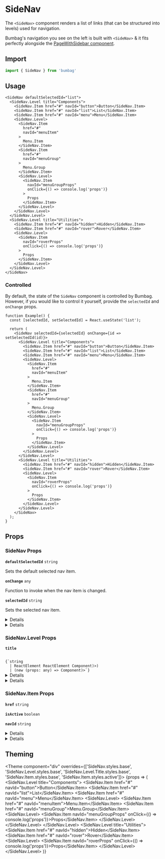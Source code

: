 
# SideNav

The `<SideNav>` component renders a list of links (that can be structured into levels) used for navigation.

Bumbag's navigation you see on the left is built with `<SideNav>` & it fits perfectly alongside the [PageWithSidebar component](/page-shells/page-with-sidebar).

## Import

```jsx
import { SideNav } from 'bumbag'
```

## Usage

```jsx-live
<SideNav defaultSelectedId="list">
  <SideNav.Level title="Components">
    <SideNav.Item href="#" navId="button">Button</SideNav.Item>
    <SideNav.Item href="#" navId="list">List</SideNav.Item>
    <SideNav.Item href="#" navId="menu">Menu</SideNav.Item>
    <SideNav.Level>
      <SideNav.Item
        href="#"
        navId="menuItem"
      >
        Menu.Item
      </SideNav.Item>
      <SideNav.Item
        href="#"
        navId="menuGroup"
      >
        Menu.Group
      </SideNav.Item>
      <SideNav.Level>
        <SideNav.Item
          navId="menuGroupProps"
          onClick={() => console.log('props')}
        >
          Props
        </SideNav.Item>
      </SideNav.Level>
    </SideNav.Level>
  </SideNav.Level>
  <SideNav.Level title="Utilities">
    <SideNav.Item href="#" navId="hidden">Hidden</SideNav.Item>
    <SideNav.Item href="#" navId="rover">Rover</SideNav.Item>
    <SideNav.Level>
      <SideNav.Item
        navId="roverProps"
        onClick={() => console.log('props')}
      >
        Props
      </SideNav.Item>
    </SideNav.Level>
  </SideNav.Level>
</SideNav>
```

### Controlled

By default, the state of the `SideNav` component is controlled by Bumbag. However, if you would like to control it yourself, provide the `selectedId` and `onChange` props.

```function-live
function Example() {
  const [selectedId, setSelectedId] = React.useState('list');

  return (
    <SideNav selectedId={selectedId} onChange={id => setSelectedId(id)}>
      <SideNav.Level title="Components">
        <SideNav.Item href="#" navId="button">Button</SideNav.Item>
        <SideNav.Item href="#" navId="list">List</SideNav.Item>
        <SideNav.Item href="#" navId="menu">Menu</SideNav.Item>
        <SideNav.Level>
          <SideNav.Item
            href="#"
            navId="menuItem"
          >
            Menu.Item
          </SideNav.Item>
          <SideNav.Item
            href="#"
            navId="menuGroup"
          >
            Menu.Group
          </SideNav.Item>
          <SideNav.Level>
            <SideNav.Item
              navId="menuGroupProps"
              onClick={() => console.log('props')}
            >
              Props
            </SideNav.Item>
          </SideNav.Level>
        </SideNav.Level>
      </SideNav.Level>
      <SideNav.Level title="Utilities">
        <SideNav.Item href="#" navId="hidden">Hidden</SideNav.Item>
        <SideNav.Item href="#" navId="rover">Rover</SideNav.Item>
        <SideNav.Level>
          <SideNav.Item
            navId="roverProps"
            onClick={() => console.log('props')}
          >
            Props
          </SideNav.Item>
        </SideNav.Level>
      </SideNav.Level>
    </SideNav>
  );
}
```

## Props

### SideNav Props

<!-- Automatically generated -->

**<Code fontSize="150" marginRight="major-1">defaultSelectedId</Code>** <Code fontSize="100" palette="primary">string</Code> 

Sets the default selected nav item.

<Divider marginTop="major-2" marginBottom="major-2" />

**<Code fontSize="150" marginRight="major-1">onChange</Code>** <Code fontSize="100" palette="primary">any</Code> 

Function to invoke when the nav item is changed.

<Divider marginTop="major-2" marginBottom="major-2" />

**<Code fontSize="150" marginRight="major-1">selectedId</Code>** <Code fontSize="100" palette="primary">string</Code> 

Sets the selected nav item.

<Divider marginTop="major-2" marginBottom="major-2" />

<details><Box use="summary" marginBottom="major-2">Inherits <code><strong>Navigation</strong></code> props</Box>

</details>
            

<details><Box use="summary" marginBottom="major-2">Inherits <code><strong>Box</strong></code> props</Box>

**<Code fontSize="150" marginRight="major-1">use</Code>**  

<Code isBlock palette="primary" fontSize="150" padding="minor-1" marginBottom="major-2">
{`string
  | (ComponentClass<any, any> & { useProps: any; })
  | (FunctionComponent<any> & { useProps: any; })`}
</Code>

<Divider marginTop="major-2" marginBottom="major-2" />

**<Code fontSize="150" marginRight="major-1">className</Code>** <Code fontSize="100" palette="primary">string</Code> 

<Divider marginTop="major-2" marginBottom="major-2" />

**<Code fontSize="150" marginRight="major-1">children</Code>**  

<Code isBlock palette="primary" fontSize="150" padding="minor-1" marginBottom="major-2">
{`string
  | number
  | boolean
  | {}
  | ReactElement<any, string
  | ((props: any) => ReactElement<any, string
  | ...
  | (new (props: any) => Component<any, any, any>)>)
  | (new (props: any) => Component<...>)>
  | ReactNodeArray
  | ReactPortal
  | ((props: BoxProps) => ReactNode)`}
</Code>

<Divider marginTop="major-2" marginBottom="major-2" />

**<Code fontSize="150" marginRight="major-1">alignX</Code>** <Code fontSize="100" palette="primary">&#34;right&#34; | &#34;left&#34; | &#34;center&#34;</Code> 

<Divider marginTop="major-2" marginBottom="major-2" />

**<Code fontSize="150" marginRight="major-1">alignY</Code>** <Code fontSize="100" palette="primary">&#34;top&#34; | &#34;bottom&#34; | &#34;center&#34;</Code> 

<Divider marginTop="major-2" marginBottom="major-2" />

**<Code fontSize="150" marginRight="major-1">altitude</Code>** <Code fontSize="100" palette="primary">string</Code> 

<Divider marginTop="major-2" marginBottom="major-2" />

**<Code fontSize="150" marginRight="major-1">variant</Code>** <Code fontSize="100" palette="primary">string</Code> 

<Divider marginTop="major-2" marginBottom="major-2" />

**<Code fontSize="150" marginRight="major-1">colorMode</Code>** <Code fontSize="100" palette="primary">string</Code> 

<Divider marginTop="major-2" marginBottom="major-2" />

**<Code fontSize="150" marginRight="major-1">disabled</Code>** <Code fontSize="100" palette="primary">boolean</Code> 

<Divider marginTop="major-2" marginBottom="major-2" />

**<Code fontSize="150" marginRight="major-1">overrides</Code>**  

<Code isBlock palette="primary" fontSize="150" padding="minor-1" marginBottom="major-2">
{`{
  useCSSVariables?: boolean;
  altitudes?: AltitudesThemeConfig;
  borders?: BordersThemeConfig;
  borderRadii?: BorderRadiiThemeConfig;
  ... 94 more ...;
  Template?: TemplateThemeConfig;
}`}
</Code>

<Divider marginTop="major-2" marginBottom="major-2" />

**<Code fontSize="150" marginRight="major-1">elementRef</Code>** <Code fontSize="100" palette="primary">((instance: any) =&#62; void) | RefObject&#60;any&#62;</Code> 

<Divider marginTop="major-2" marginBottom="major-2" />

**<Code fontSize="150" marginRight="major-1">themeKey</Code>** <Code fontSize="100" palette="primary">string</Code> 

<Divider marginTop="major-2" marginBottom="major-2" />

</details>
            

### SideNav.Level Props

<!-- Automatically generated -->

**<Code fontSize="150" marginRight="major-1">title</Code>**  

<Code isBlock palette="primary" fontSize="150" padding="minor-1" marginBottom="major-2">
{`string
  | ReactElement<any, string
  | ((props: any) => ReactElement<any, string
  | ...
  | (new (props: any) => Component<any, any, any>)>)
  | (new (props: any) => Component<any, any, any>)>`}
</Code>

<Divider marginTop="major-2" marginBottom="major-2" />

<details><Box use="summary" marginBottom="major-2">Inherits <code><strong>List</strong></code> props</Box>

**<Code fontSize="150" marginRight="major-1">isOrdered</Code>** <Code fontSize="100" palette="primary">boolean</Code> 

Indicates if the list is ordered.

<Divider marginTop="major-2" marginBottom="major-2" />

**<Code fontSize="150" marginRight="major-1">orientation</Code>** <Code fontSize="100" palette="primary">&#34;horizontal&#34; | &#34;vertical&#34;</Code> 

Indicates the orientation of the list.

<Divider marginTop="major-2" marginBottom="major-2" />

</details>
            

<details><Box use="summary" marginBottom="major-2">Inherits <code><strong>Box</strong></code> props</Box>

**<Code fontSize="150" marginRight="major-1">use</Code>**  

<Code isBlock palette="primary" fontSize="150" padding="minor-1" marginBottom="major-2">
{`string
  | (ComponentClass<any, any> & { useProps: any; })
  | (FunctionComponent<any> & { useProps: any; })`}
</Code>

<Divider marginTop="major-2" marginBottom="major-2" />

**<Code fontSize="150" marginRight="major-1">className</Code>** <Code fontSize="100" palette="primary">string</Code> 

<Divider marginTop="major-2" marginBottom="major-2" />

**<Code fontSize="150" marginRight="major-1">children</Code>**  

<Code isBlock palette="primary" fontSize="150" padding="minor-1" marginBottom="major-2">
{`string
  | number
  | boolean
  | {}
  | ReactElement<any, string
  | ((props: any) => ReactElement<any, string
  | ...
  | (new (props: any) => Component<any, any, any>)>)
  | (new (props: any) => Component<...>)>
  | ReactNodeArray
  | ReactPortal
  | ((props: BoxProps) => ReactNode)`}
</Code>

<Divider marginTop="major-2" marginBottom="major-2" />

**<Code fontSize="150" marginRight="major-1">alignX</Code>** <Code fontSize="100" palette="primary">&#34;right&#34; | &#34;left&#34; | &#34;center&#34;</Code> 

<Divider marginTop="major-2" marginBottom="major-2" />

**<Code fontSize="150" marginRight="major-1">alignY</Code>** <Code fontSize="100" palette="primary">&#34;top&#34; | &#34;bottom&#34; | &#34;center&#34;</Code> 

<Divider marginTop="major-2" marginBottom="major-2" />

**<Code fontSize="150" marginRight="major-1">altitude</Code>** <Code fontSize="100" palette="primary">string</Code> 

<Divider marginTop="major-2" marginBottom="major-2" />

**<Code fontSize="150" marginRight="major-1">variant</Code>** <Code fontSize="100" palette="primary">string</Code> 

<Divider marginTop="major-2" marginBottom="major-2" />

**<Code fontSize="150" marginRight="major-1">colorMode</Code>** <Code fontSize="100" palette="primary">string</Code> 

<Divider marginTop="major-2" marginBottom="major-2" />

**<Code fontSize="150" marginRight="major-1">disabled</Code>** <Code fontSize="100" palette="primary">boolean</Code> 

<Divider marginTop="major-2" marginBottom="major-2" />

**<Code fontSize="150" marginRight="major-1">overrides</Code>**  

<Code isBlock palette="primary" fontSize="150" padding="minor-1" marginBottom="major-2">
{`{
  useCSSVariables?: boolean;
  altitudes?: AltitudesThemeConfig;
  borders?: BordersThemeConfig;
  borderRadii?: BorderRadiiThemeConfig;
  ... 94 more ...;
  Template?: TemplateThemeConfig;
}`}
</Code>

<Divider marginTop="major-2" marginBottom="major-2" />

**<Code fontSize="150" marginRight="major-1">elementRef</Code>** <Code fontSize="100" palette="primary">((instance: any) =&#62; void) | RefObject&#60;any&#62;</Code> 

<Divider marginTop="major-2" marginBottom="major-2" />

**<Code fontSize="150" marginRight="major-1">themeKey</Code>** <Code fontSize="100" palette="primary">string</Code> 

<Divider marginTop="major-2" marginBottom="major-2" />

</details>
            

### SideNav.Item Props

<!-- Automatically generated -->

**<Code fontSize="150" marginRight="major-1">href</Code>** <Code fontSize="100" palette="primary">string</Code> 

<Divider marginTop="major-2" marginBottom="major-2" />

**<Code fontSize="150" marginRight="major-1">isActive</Code>** <Code fontSize="100" palette="primary">boolean</Code> 

<Divider marginTop="major-2" marginBottom="major-2" />

**<Code fontSize="150" marginRight="major-1">navId</Code>** <Code fontSize="100" palette="primary">string</Code> 

<Divider marginTop="major-2" marginBottom="major-2" />

<details><Box use="summary" marginBottom="major-2">Inherits <code><strong>ListItem</strong></code> props</Box>

</details>
            

<details><Box use="summary" marginBottom="major-2">Inherits <code><strong>Box</strong></code> props</Box>

**<Code fontSize="150" marginRight="major-1">use</Code>**  

<Code isBlock palette="primary" fontSize="150" padding="minor-1" marginBottom="major-2">
{`string
  | (ComponentClass<any, any> & { useProps: any; })
  | (FunctionComponent<any> & { useProps: any; })`}
</Code>

<Divider marginTop="major-2" marginBottom="major-2" />

**<Code fontSize="150" marginRight="major-1">className</Code>** <Code fontSize="100" palette="primary">string</Code> 

<Divider marginTop="major-2" marginBottom="major-2" />

**<Code fontSize="150" marginRight="major-1">children</Code>**  

<Code isBlock palette="primary" fontSize="150" padding="minor-1" marginBottom="major-2">
{`string
  | number
  | boolean
  | {}
  | ReactElement<any, string
  | ((props: any) => ReactElement<any, string
  | ...
  | (new (props: any) => Component<any, any, any>)>)
  | (new (props: any) => Component<...>)>
  | ReactNodeArray
  | ReactPortal
  | ((props: BoxProps) => ReactNode)`}
</Code>

<Divider marginTop="major-2" marginBottom="major-2" />

**<Code fontSize="150" marginRight="major-1">alignX</Code>** <Code fontSize="100" palette="primary">&#34;right&#34; | &#34;left&#34; | &#34;center&#34;</Code> 

<Divider marginTop="major-2" marginBottom="major-2" />

**<Code fontSize="150" marginRight="major-1">alignY</Code>** <Code fontSize="100" palette="primary">&#34;top&#34; | &#34;bottom&#34; | &#34;center&#34;</Code> 

<Divider marginTop="major-2" marginBottom="major-2" />

**<Code fontSize="150" marginRight="major-1">altitude</Code>** <Code fontSize="100" palette="primary">string</Code> 

<Divider marginTop="major-2" marginBottom="major-2" />

**<Code fontSize="150" marginRight="major-1">variant</Code>** <Code fontSize="100" palette="primary">string</Code> 

<Divider marginTop="major-2" marginBottom="major-2" />

**<Code fontSize="150" marginRight="major-1">colorMode</Code>** <Code fontSize="100" palette="primary">string</Code> 

<Divider marginTop="major-2" marginBottom="major-2" />

**<Code fontSize="150" marginRight="major-1">disabled</Code>** <Code fontSize="100" palette="primary">boolean</Code> 

<Divider marginTop="major-2" marginBottom="major-2" />

**<Code fontSize="150" marginRight="major-1">overrides</Code>**  

<Code isBlock palette="primary" fontSize="150" padding="minor-1" marginBottom="major-2">
{`{
  useCSSVariables?: boolean;
  altitudes?: AltitudesThemeConfig;
  borders?: BordersThemeConfig;
  borderRadii?: BorderRadiiThemeConfig;
  ... 94 more ...;
  Template?: TemplateThemeConfig;
}`}
</Code>

<Divider marginTop="major-2" marginBottom="major-2" />

**<Code fontSize="150" marginRight="major-1">elementRef</Code>** <Code fontSize="100" palette="primary">((instance: any) =&#62; void) | RefObject&#60;any&#62;</Code> 

<Divider marginTop="major-2" marginBottom="major-2" />

**<Code fontSize="150" marginRight="major-1">themeKey</Code>** <Code fontSize="100" palette="primary">string</Code> 

<Divider marginTop="major-2" marginBottom="major-2" />

</details>
            

## Theming

<Theme component="div" overrides={['SideNav.styles.base', 'SideNav.Level.styles.base', 'SideNav.Level.Title.styles.base', 'SideNav.Item.styles.base', 'SideNav.Item.styles.active']}>
  {props => (
    <SideNav defaultSelectedId="list" overrides={props.overrides}>
      <SideNav.Level title="Components">
        <SideNav.Item href="#" navId="button">Button</SideNav.Item>
        <SideNav.Item href="#" navId="list">List</SideNav.Item>
        <SideNav.Item href="#" navId="menu">Menu</SideNav.Item>
        <SideNav.Level>
          <SideNav.Item href="#" navId="menuItem">Menu.Item</SideNav.Item>
          <SideNav.Item href="#" navId="menuGroup">Menu.Group</SideNav.Item>
          <SideNav.Level>
            <SideNav.Item navId="menuGroupProps" onClick={() => console.log('props')}>Props</SideNav.Item>
          </SideNav.Level>
        </SideNav.Level>
      </SideNav.Level>
      <SideNav.Level title="Utilities">
        <SideNav.Item href="#" navId="hidden">Hidden</SideNav.Item>
        <SideNav.Item href="#" navId="rover">Rover</SideNav.Item>
        <SideNav.Level>
          <SideNav.Item navId="roverProps" onClick={() => console.log('props')}>Props</SideNav.Item>
        </SideNav.Level>
      </SideNav.Level>
    </SideNav>
  )}
</Theme>
